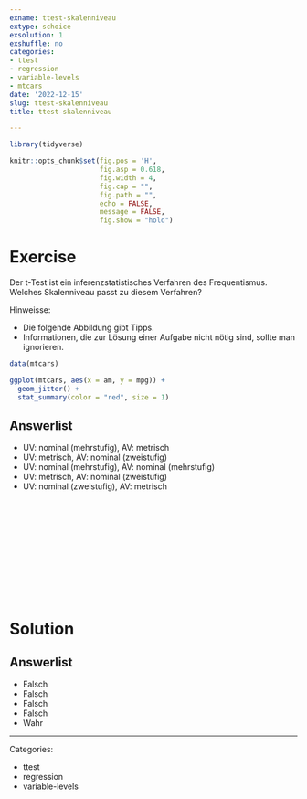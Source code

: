 ```yaml
---
exname: ttest-skalenniveau
extype: schoice
exsolution: 1
exshuffle: no
categories:
- ttest
- regression
- variable-levels
- mtcars
date: '2022-12-15'
slug: ttest-skalenniveau
title: ttest-skalenniveau

---
```





```r
library(tidyverse)
```


```r
knitr::opts_chunk$set(fig.pos = 'H',
                      fig.asp = 0.618,
                      fig.width = 4,
                      fig.cap = "", 
                      fig.path = "",
                      echo = FALSE,
                      message = FALSE,
                      fig.show = "hold")
```






# Exercise

Der t-Test ist ein inferenzstatistisches Verfahren des Frequentismus. Welches Skalenniveau passt zu diesem Verfahren?
  
Hinweisse:

- Die folgende Abbildung gibt Tipps.
- Informationen, die zur Lösung einer Aufgabe nicht nötig sind, sollte man ignorieren.


```r
data(mtcars)

ggplot(mtcars, aes(x = am, y = mpg)) +
  geom_jitter() +
  stat_summary(color = "red", size = 1)
```

  
  
Answerlist
----------
* UV: nominal (mehrstufig), AV: metrisch
* UV: metrisch, AV: nominal (zweistufig)
* UV: nominal (mehrstufig), AV: nominal (mehrstufig)
* UV: metrisch, AV: nominal (zweistufig)
* UV: nominal (zweistufig), AV: metrisch





</br>
</br>
</br>
</br>
</br>
</br>
</br>
</br>
</br>
</br>

# Solution


Answerlist
----------
  
  
* Falsch
* Falsch
* Falsch
* Falsch
* Wahr





---

Categories: 

- ttest
- regression
- variable-levels

